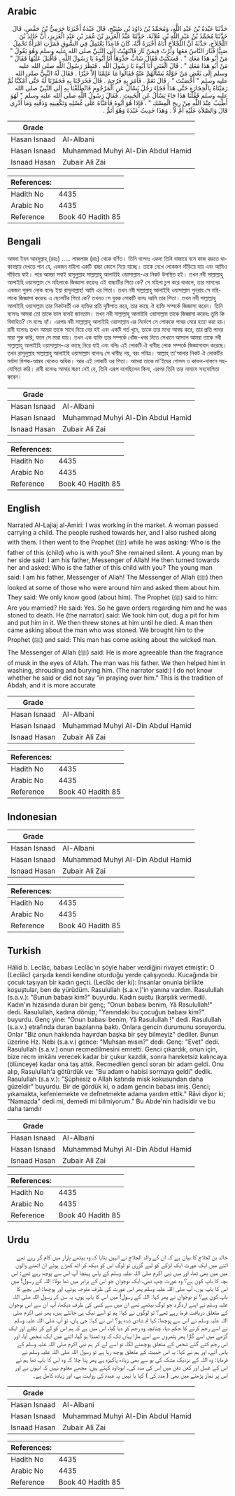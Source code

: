 ## Arabic


<div dir="rtl" lang="ar" style={{fontSize:'larger',backgroundColor:'#f8f9fa',padding:20}}>
حَدَّثَنَا عَبْدَةُ بْنُ عَبْدِ اللَّهِ، وَمُحَمَّدُ بْنُ دَاوُدَ بْنِ صُبَيْحٍ، قَالَ عَبْدَةُ أَخْبَرَنَا حَرَمِيُّ بْنُ حَفْصٍ، قَالَ حَدَّثَنَا مُحَمَّدُ بْنُ عَبْدِ اللَّهِ بْنِ عُلاَثَةَ، حَدَّثَنَا عَبْدُ الْعَزِيزِ بْنُ عُمَرَ بْنِ عَبْدِ الْعَزِيزِ، أَنَّ خَالِدَ بْنَ اللَّجْلاَجِ، حَدَّثَهُ أَنَّ اللَّجْلاَجَ أَبَاهُ أَخْبَرَهُ أَنَّهُ، كَانَ قَاعِدًا يَعْتَمِلُ فِي السُّوقِ فَمَرَّتِ امْرَأَةٌ تَحْمِلُ صَبِيًّا فَثَارَ النَّاسُ مَعَهَا وَثُرْتُ فِيمَنْ ثَارَ فَانْتَهَيْتُ إِلَى النَّبِيِّ صلى الله عليه وسلم وَهُوَ يَقُولُ ‏"‏ مَنْ أَبُو هَذَا مَعَكِ ‏"‏ ‏.‏ فَسَكَتَتْ فَقَالَ شَابٌّ حَذْوَهَا أَنَا أَبُوهُ يَا رَسُولَ اللَّهِ ‏.‏ فَأَقْبَلَ عَلَيْهَا فَقَالَ ‏"‏ مَنْ أَبُو هَذَا مَعَكِ ‏"‏ ‏.‏ قَالَ الْفَتَى أَنَا أَبُوهُ يَا رَسُولَ اللَّهِ ‏.‏ فَنَظَرَ رَسُولُ اللَّهِ صلى الله عليه وسلم إِلَى بَعْضِ مَنْ حَوْلَهُ يَسْأَلُهُمْ عَنْهُ فَقَالُوا مَا عَلِمْنَا إِلاَّ خَيْرًا ‏.‏ فَقَالَ لَهُ النَّبِيُّ صلى الله عليه وسلم ‏"‏ أَحْصَنْتَ ‏"‏ ‏.‏ قَالَ نَعَمْ ‏.‏ فَأَمَرَ بِهِ فَرُجِمَ ‏.‏ قَالَ فَخَرَجْنَا بِهِ فَحَفَرْنَا لَهُ حَتَّى أَمْكَنَّا ثُمَّ رَمَيْنَاهُ بِالْحِجَارَةِ حَتَّى هَدَأَ فَجَاءَ رَجُلٌ يَسْأَلُ عَنِ الْمَرْجُومِ فَانْطَلَقْنَا بِهِ إِلَى النَّبِيِّ صلى الله عليه وسلم فَقُلْنَا هَذَا جَاءَ يَسْأَلُ عَنِ الْخَبِيثِ ‏.‏ فَقَالَ رَسُولُ اللَّهِ صلى الله عليه وسلم ‏"‏ لَهُوَ أَطْيَبُ عِنْدَ اللَّهِ مِنْ رِيحِ الْمِسْكِ ‏"‏ ‏.‏ فَإِذَا هُوَ أَبُوهُ فَأَعَنَّاهُ عَلَى غُسْلِهِ وَتَكْفِينِهِ وَدَفْنِهِ وَمَا أَدْرِي قَالَ وَالصَّلاَةِ عَلَيْهِ أَمْ لاَ ‏.‏ وَهَذَا حَدِيثُ عَبْدَةَ وَهُوَ أَتَمُّ ‏.‏
</div>
<div style={{backgroundColor:'#f8f9fa',padding:20, marginBottom: 10}}><table> <thead> <tr> <th>Grade</th> <th></th> </tr> </thead> <tbody> <tr><td>Hasan Isnaad</td><td>Al-Albani</td></tr><tr><td>Hasan Isnaad</td><td>Muhammad Muhyi Al-Din Abdul Hamid</td></tr><tr><td>Isnaad Hasan</td><td>Zubair Ali Zai</td></tr></tbody></table><table> <thead> <tr> <th>References:</th> <th></th> </tr> </thead> <tbody><tr><td>Hadith No</td><td>4435</td></tr><tr><td>Arabic No</td><td>4435</td></tr><tr><td>Reference</td><td>Book 40 Hadith 85</td></tr></tbody></table></div>

## Bengali


<div dir="ltr" lang="bn" style={{fontSize:'larger',backgroundColor:'#f8f9fa',padding:20}}>
আবদা ইবন আবদুল্লাহ্‌ (রহঃ) ..... লাজলাজ (রাঃ) থেকে বর্ণিত। তিনি বলেনঃ একদা তিনি বাজারে বসে কাজ করতে থাকাবস্থায় দেখতে পান যে, একজন মহিলা একটি বাচ্চা কোলে নিয়ে যাচ্ছে। তাকে দেখে লোকজন দাঁড়িয়ে যায় এবং আমিও দাঁড়িয়ে যাই। পরে আমরা সবাই রাসূলুল্লাহ সাল্লাল্লাহু আলাইহি ওয়াসাল্লাম-এর নিকট উপস্থিত হই। তখন নবী সাল্লাল্লাহু আলাইহি ওয়াসাল্লাম সে মহিলাকে জিজ্ঞাসা করেনঃ এই বাচ্চাটির পিতা কে? সে মহিলা চুপ করে থাকলে, তার সামনের একজন পুরুষ লোক বলেঃ ইয়া রাসূলাল্লাহ! আমি এর পিতা। তখন নবী সাল্লাল্লাহু আলাইহি ওয়াসাল্লাম পুনরায় সে মহিলাকে জিজ্ঞাসা করেনঃ এ ছেলেটির পিতা কে? তখনও সে যুবক লোকটি বলেঃ আমি তার পিতা। তখন নবী সাল্লাল্লাহু আলাইহি ওয়াসাল্লাম তার নিকটবর্তী এক ব্যক্তির প্রতি দৃষ্টিপাত করে, তার কাছে ঐ ব্যক্তি সম্পর্কে জিজ্ঞাসা করেন। তিনি বলেনঃ আমরা তো তাকে ভাল বলেই জানতাম। তখন নবী সাল্লাল্লাহু আলাইহি ওয়াসাল্লাম তাকে জিজ্ঞাসা করেনঃ তুমি কি বিবাহিত? সে বলেঃ হ্যাঁ। এরপর নবী সাল্লাল্লাহু আলাইহি ওয়াসাল্লাম এর নির্দেশে সে লোককে পাথর মেরে হত্যা করা হয়। রাবী বলেনঃ তখন আমরা তাকে সাথে নিয়ে বের হই এবং একটি গর্ত খুদে, তাকে তার মধ্যে আবদ্ধ করে, তার প্রতি পাথর মারা শুরু করি; ফলে সে মারা যায়। তখন এক ব্যক্তি তার সম্পর্কে খোঁজ-খবর নিতে সেখানে আসলে আমরা তাকে নবী সাল্লাল্লাহু আলাইহি ওয়াসাল্লাম-এর কাছে নিয়ে যাই এবং বলিঃ এই লোকটি ঐ খাবীছ লোক সম্পর্কে জিজ্ঞাসাবাদ করেছে। তখন রাসূলুল্লাহ সাল্লাল্লাহু আলাইহি ওয়াসাল্লাম বলেনঃ সে খাবীছ নয়, বরং পবিত্র। আল্লাহ্‌ তা'আলার নিকট ঐ লোকটির মর্যাদা মিশক-আম্বর থেকেও অধিক। আর এই লোকটি ওর পিতা। আমরা তাকে মা'ইযের গোসল ও কাফন-দাফনে সহযোগিতা করি। রাবী বলেনঃ আমার স্মরণ নেই যে, তিনি এরূপ বলেছিলেন কিনা, এরপর তিনি তার নামাযে সহযোগিতা করেন।
</div>
<div style={{backgroundColor:'#f8f9fa',padding:20, marginBottom: 10}}><table> <thead> <tr> <th>Grade</th> <th></th> </tr> </thead> <tbody> <tr><td>Hasan Isnaad</td><td>Al-Albani</td></tr><tr><td>Hasan Isnaad</td><td>Muhammad Muhyi Al-Din Abdul Hamid</td></tr><tr><td>Isnaad Hasan</td><td>Zubair Ali Zai</td></tr></tbody></table><table> <thead> <tr> <th>References:</th> <th></th> </tr> </thead> <tbody><tr><td>Hadith No</td><td>4435</td></tr><tr><td>Arabic No</td><td>4435</td></tr><tr><td>Reference</td><td>Book 40 Hadith 85</td></tr></tbody></table></div>

## English


<div dir="ltr" lang="en" style={{fontSize:'larger',backgroundColor:'#f8f9fa',padding:20}}>
Narrated Al-Lajlaj al-Amiri: I was working in the market. A woman passed carrying a child. The people rushed towards her, and I also rushed along with them. I then went to the Prophet (ﷺ) while he was asking: Who is the father of this (child) who is with you? She remained silent. A young man by her side said: I am his father, Messenger of Allah! He then turned towards her and asked: Who is the father of this child with you? The young man said: I am his father, Messenger of Allah! The Messenger of Allah (ﷺ) then looked at some of those who were around him and asked them about him. They said: We only know good (about him). The Prophet (ﷺ) said to him: Are you married? He said: Yes. So he gave orders regarding him and he was stoned to death. He (the narrator) said: We took him out, dug a pit for him and put him in it. We then threw stones at him until he died. A man then came asking about the man who was stoned. We brought him to the Prophet (ﷺ) and said: This man has come asking about the wicked man. The Messenger of Allah (ﷺ) said: He is more agreeable than the fragrance of musk in the eyes of Allah. The man was his father. We then helped him in washing, shrouding and burying him. (The narrator said:) I do not know whether he said or did not say "in praying over him." This is the tradition of Abdah, and it is more accurate
</div>
<div style={{backgroundColor:'#f8f9fa',padding:20, marginBottom: 10}}><table> <thead> <tr> <th>Grade</th> <th></th> </tr> </thead> <tbody> <tr><td>Hasan Isnaad</td><td>Al-Albani</td></tr><tr><td>Hasan Isnaad</td><td>Muhammad Muhyi Al-Din Abdul Hamid</td></tr><tr><td>Isnaad Hasan</td><td>Zubair Ali Zai</td></tr></tbody></table><table> <thead> <tr> <th>References:</th> <th></th> </tr> </thead> <tbody><tr><td>Hadith No</td><td>4435</td></tr><tr><td>Arabic No</td><td>4435</td></tr><tr><td>Reference</td><td>Book 40 Hadith 85</td></tr></tbody></table></div>

## Indonesian


<div dir="ltr" lang="id" style={{fontSize:'larger',backgroundColor:'#f8f9fa',padding:20}}>

</div>
<div style={{backgroundColor:'#f8f9fa',padding:20, marginBottom: 10}}><table> <thead> <tr> <th>Grade</th> <th></th> </tr> </thead> <tbody> <tr><td>Hasan Isnaad</td><td>Al-Albani</td></tr><tr><td>Hasan Isnaad</td><td>Muhammad Muhyi Al-Din Abdul Hamid</td></tr><tr><td>Isnaad Hasan</td><td>Zubair Ali Zai</td></tr></tbody></table><table> <thead> <tr> <th>References:</th> <th></th> </tr> </thead> <tbody><tr><td>Hadith No</td><td>4435</td></tr><tr><td>Arabic No</td><td>4435</td></tr><tr><td>Reference</td><td>Book 40 Hadith 85</td></tr></tbody></table></div>

## Turkish


<div dir="ltr" lang="tr" style={{fontSize:'larger',backgroundColor:'#f8f9fa',padding:20}}>
Hâlid b. Leclâc, babası Leclâc'ın şöyle haber verdiğini rivayet etmiştir: O (Leclâc) çarşıda kendi kendine oturduğu yerde çalışıyordu. Kucağında bir çocuk taşıyan bir kadın geçti. (Leclâc der ki): İnsanlar onunla birlikte koşuştular, ben de yürüdüm. Rasulullah (s.a.v.)'in yanına vardım. Rasulullah (s.a.v.): "Bunun babası kim?" buyurdu. Kadın sustu (karşılık vermedi). Kadın'ın hizasında duran bir genç; "Onun babası benim, Yâ Rasulullah!" dedi. Rasulullah, kadına dönüp; "Yanındaki bu çocuğun babası kim?" buyurdu. Genç yine: "Onun babası benim, Yâ Rasulullah !" dedi. Rasulullah (s.a.v.) etrafında duran bazılarına baktı. Onlara gencin durumunu soruyordu. Onlar "Biz onun hakkında hayırdan başka bir şey bilmeyiz" dediler. Bunun üzerine Hz. Nebi (s.a.v.) gence: "Muhsan mısın?" dedi: Genç: "Evet" dedi. Rasulullah (s.a.v.) onun recmedilmesini emretti. Genci çıkardık, onun için, bize recm imkânı verecek kadar bir çukur kazdık, sonra hareketsiz kalıncaya (ölünceye) kadar ona taş attık. Recmedilen genci soran bir adam geldi. Onu alıp, Rasulullah'a götürdük ve: "Bu adam o habisi sormaya geldi" dedik. Rasulullah (s.a.v.): "Şüphesiz o Allah katında misk kokusundan daha güzeldir" buyurdu. Bir de gördük ki, o adam gencin babası imiş. Genci; yıkamakta, kefenlemekte ve defnetmekte adama yardım ettik." Râvi diyor ki; "Namazda" dedi mi, demedi mi bilmiyorum." Bu Abde'nin hadisidir ve bu daha tamdır
</div>
<div style={{backgroundColor:'#f8f9fa',padding:20, marginBottom: 10}}><table> <thead> <tr> <th>Grade</th> <th></th> </tr> </thead> <tbody> <tr><td>Hasan Isnaad</td><td>Al-Albani</td></tr><tr><td>Hasan Isnaad</td><td>Muhammad Muhyi Al-Din Abdul Hamid</td></tr><tr><td>Isnaad Hasan</td><td>Zubair Ali Zai</td></tr></tbody></table><table> <thead> <tr> <th>References:</th> <th></th> </tr> </thead> <tbody><tr><td>Hadith No</td><td>4435</td></tr><tr><td>Arabic No</td><td>4435</td></tr><tr><td>Reference</td><td>Book 40 Hadith 85</td></tr></tbody></table></div>

## Urdu


<div dir="rtl" lang="ur" style={{fontSize:'larger',backgroundColor:'#f8f9fa',padding:20}}>
خالد بن لجلاج کا بیان ہے کہ ان کے والد الجلاج نے انہیں بتایا کہ وہ بیٹھے بازار میں کام کر رہے تھے اتنے میں ایک عورت ایک لڑکے کو لیے گزری تو لوگ اس کو دیکھ کر اٹھ کھڑے ہوئے ان اٹھنے والوں میں میں بھی تھا، اور میں نبی اکرم صلی اللہ علیہ وسلم کے پاس پہنچا آپ اس سے پوچھ رہے تھے: اس بچہ کا باپ کون ہے؟ وہ عورت چپ تھی، ایک نوجوان جو اس کے برابر میں تھا بولا: اللہ کے رسول! میں اس کا باپ ہوں، آپ صلی اللہ علیہ وسلم پھر اس عورت کی طرف متوجہ ہوئے، اور پوچھا: اس بچے کا باپ کون ہے؟ تو نوجوان نے پھر کہا: اللہ کے رسول! میں اس کا باپ ہوں، یہ سن کر رسول اللہ صلی اللہ علیہ وسلم نے اپنے اردگرد جو لوگ بیٹھے تھے ان میں سے کسی کی طرف دیکھا، آپ ان سے اس نوجوان کے متعلق دریافت فرما رہے تھے؟ تو لوگوں نے کہا: ہم تو اسے نیک ہی جانتے ہیں، پھر نبی اکرم صلی اللہ علیہ وسلم نے اس سے پوچھا: کیا تم شادی شدہ ہو؟ اس نے کہا: جی ہاں، تو آپ صلی اللہ علیہ وسلم نے اسے رجم کرنے کا حکم دیا، چنانچہ وہ رجم کر دیا گیا، اس میں ہے کہ ہم اس کو لے کر نکلے اور ایک گڑھے میں اسے گاڑا پھر پتھروں سے اسے مارا یہاں تک کہ وہ ٹھنڈا ہو گیا، اتنے میں ایک شخص آیا، اور اس رجم کئے گئے شخص کے متعلق پوچھنے لگا، تو اسے لے کر ہم نبی اکرم صلی اللہ علیہ وسلم کے پاس آئے، اور ہم نے کہا: یہ اس خبیث کے متعلق پوچھ رہا ہے تو رسول اللہ صلی اللہ علیہ وسلم نے فرمایا: وہ اللہ کے نزدیک مشک کی بو سے بھی زیادہ پاکیزہ ہے پھر پتا چلا کہ وہ اس کا باپ تھا ہم نے اس کے غسل اور کفن دفن میں اس کی مدد کی۔ ابوداؤد کہتے ہیں: مجھے معلوم نہیں کہ انہوں نے اور اس پر نماز پڑھنے میں بھی ( مدد کی ) کہا یا نہیں یہ عبدہ کی روایت ہے، اور زیادہ کامل ہے۔
</div>
<div style={{backgroundColor:'#f8f9fa',padding:20, marginBottom: 10}}><table> <thead> <tr> <th>Grade</th> <th></th> </tr> </thead> <tbody> <tr><td>Hasan Isnaad</td><td>Al-Albani</td></tr><tr><td>Hasan Isnaad</td><td>Muhammad Muhyi Al-Din Abdul Hamid</td></tr><tr><td>Isnaad Hasan</td><td>Zubair Ali Zai</td></tr></tbody></table><table> <thead> <tr> <th>References:</th> <th></th> </tr> </thead> <tbody><tr><td>Hadith No</td><td>4435</td></tr><tr><td>Arabic No</td><td>4435</td></tr><tr><td>Reference</td><td>Book 40 Hadith 85</td></tr></tbody></table></div>